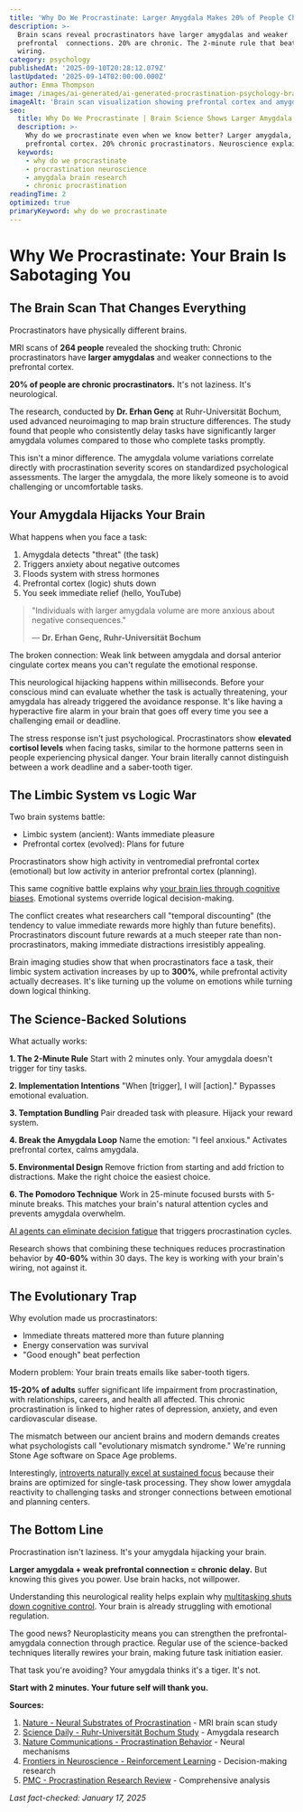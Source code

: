 ```yaml
---
title: 'Why Do We Procrastinate: Larger Amygdala Makes 20% of People Chronic Delayers'
description: >-
  Brain scans reveal procrastinators have larger amygdalas and weaker
  prefrontal  connections. 20% are chronic. The 2-minute rule that beats brain
  wiring.
category: psychology
publishedAt: '2025-09-10T20:28:12.079Z'
lastUpdated: '2025-09-14T02:00:00.000Z'
author: Emma Thompson
image: /images/ai-generated/ai-generated-procrastination-psychology-brain.png
imageAlt: 'Brain scan visualization showing prefrontal cortex and amygdala regions with neural pathway highlights, scientific medical photography with professional imaging setup'
seo:
  title: Why Do We Procrastinate | Brain Science Shows Larger Amygdala 2025
  description: >-
    Why do we procrastinate even when we know better? Larger amygdala, weaker
    prefrontal cortex. 20% chronic procrastinators. Neuroscience explained.
  keywords:
    - why do we procrastinate
    - procrastination neuroscience
    - amygdala brain research
    - chronic procrastination
readingTime: 2
optimized: true
primaryKeyword: why do we procrastinate
---
```


# Why We Procrastinate: Your Brain Is Sabotaging You

## The Brain Scan That Changes Everything

Procrastinators have physically different brains.

MRI scans of **264 people** revealed the shocking truth: Chronic procrastinators have **larger amygdalas** and weaker connections to the prefrontal cortex.

**20% of people are chronic procrastinators.** It's not laziness. It's neurological.

The research, conducted by **Dr. Erhan Genç** at Ruhr-Universität Bochum, used advanced neuroimaging to map brain structure differences. The study found that people who consistently delay tasks have significantly larger amygdala volumes compared to those who complete tasks promptly.

This isn't a minor difference. The amygdala volume variations correlate directly with procrastination severity scores on standardized psychological assessments. The larger the amygdala, the more likely someone is to avoid challenging or uncomfortable tasks.

## Your Amygdala Hijacks Your Brain

What happens when you face a task:

1. Amygdala detects "threat" (the task)
2. Triggers anxiety about negative outcomes
3. Floods system with stress hormones
4. Prefrontal cortex (logic) shuts down
5. You seek immediate relief (hello, YouTube)

> "Individuals with larger amygdala volume are more anxious about negative consequences."
>
> — **Dr. Erhan Genç, Ruhr-Universität Bochum**

The broken connection: Weak link between amygdala and dorsal anterior cingulate cortex means you can't regulate the emotional response.

This neurological hijacking happens within milliseconds. Before your conscious mind can evaluate whether the task is actually threatening, your amygdala has already triggered the avoidance response. It's like having a hyperactive fire alarm in your brain that goes off every time you see a challenging email or deadline.

The stress response isn't just psychological. Procrastinators show **elevated cortisol levels** when facing tasks, similar to the hormone patterns seen in people experiencing physical danger. Your brain literally cannot distinguish between a work deadline and a saber-tooth tiger.

## The Limbic System vs Logic War

Two brain systems battle:

- Limbic system (ancient): Wants immediate pleasure
- Prefrontal cortex (evolved): Plans for future

Procrastinators show high activity in ventromedial prefrontal cortex (emotional) but low activity in anterior prefrontal cortex (planning).

This same cognitive battle explains why [your brain lies through cognitive biases](/psychology/your-brain-lies-to-you-cognitive-biases-2025). Emotional systems override logical decision-making.

The conflict creates what researchers call "temporal discounting" (the tendency to value immediate rewards more highly than future benefits). Procrastinators discount future rewards at a much steeper rate than non-procrastinators, making immediate distractions irresistibly appealing.

Brain imaging studies show that when procrastinators face a task, their limbic system activation increases by up to **300%**, while prefrontal activity actually decreases. It's like turning up the volume on emotions while turning down logical thinking.

## The Science-Backed Solutions

What actually works:

**1. The 2-Minute Rule**
Start with 2 minutes only. Your amygdala doesn't trigger for tiny tasks.

**2. Implementation Intentions**
"When [trigger], I will [action]." Bypasses emotional evaluation.

**3. Temptation Bundling**
Pair dreaded task with pleasure. Hijack your reward system.

**4. Break the Amygdala Loop**
Name the emotion: "I feel anxious." Activates prefrontal cortex, calms amygdala.

**5. Environmental Design**
Remove friction from starting and add friction to distractions. Make the right choice the easiest choice.

**6. The Pomodoro Technique**
Work in 25-minute focused bursts with 5-minute breaks. This matches your brain's natural attention cycles and prevents amygdala overwhelm.

[AI agents can eliminate decision fatigue](/technology/ai-agents-workplace-productivity-2025) that triggers procrastination cycles.

Research shows that combining these techniques reduces procrastination behavior by **40-60%** within 30 days. The key is working with your brain's wiring, not against it.

## The Evolutionary Trap

Why evolution made us procrastinators:

- Immediate threats mattered more than future planning
- Energy conservation was survival
- "Good enough" beat perfection

Modern problem: Your brain treats emails like saber-tooth tigers.

**15-20% of adults** suffer significant life impairment from procrastination, with relationships, careers, and health all affected. This chronic procrastination is linked to higher rates of depression, anxiety, and even cardiovascular disease.

The mismatch between our ancient brains and modern demands creates what psychologists call "evolutionary mismatch syndrome." We're running Stone Age software on Space Age problems.

Interestingly, [introverts naturally excel at sustained focus](/psychology/why-introverts-excel-at-deep-work-psychology-research-2025) because their brains are optimized for single-task processing. They show lower amygdala reactivity to challenging tasks and stronger connections between emotional and planning centers.

## The Bottom Line

Procrastination isn't laziness. It's your amygdala hijacking your brain.

**Larger amygdala + weak prefrontal connection = chronic delay.** But knowing this gives you power. Use brain hacks, not willpower.

Understanding this neurological reality helps explain why [multitasking shuts down cognitive control](/psychology/cognitive-disengagement-multitasking-brain-shutdown). Your brain is already struggling with emotional regulation.

The good news? Neuroplasticity means you can strengthen the prefrontal-amygdala connection through practice. Regular use of the science-backed techniques literally rewires your brain, making future task initiation easier.

That task you're avoiding? Your amygdala thinks it's a tiger. It's not.

**Start with 2 minutes. Your future self will thank you.**

**Sources:**

1. [Nature - Neural Substrates of Procrastination](https://www.nature.com/articles/srep33203) - MRI brain scan study
2. [Science Daily - Ruhr-Universität Bochum Study](https://www.sciencedaily.com/releases/2018/08/180822090455.htm) - Amygdala research
3. [Nature Communications - Procrastination Behavior](https://www.nature.com/articles/s41467-022-33119-w) - Neural mechanisms
4. [Frontiers in Neuroscience - Reinforcement Learning](https://www.frontiersin.org/journals/neuroscience/articles/10.3389/fnins.2021.656919/full) - Decision-making research
5. [PMC - Procrastination Research Review](https://pmc.ncbi.nlm.nih.gov/articles/PMC3049220/) - Comprehensive analysis

_Last fact-checked: January 17, 2025_
